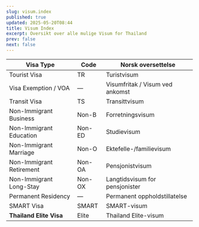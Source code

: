 ```yaml
---
slug: visum.index
published: true
updated: 2025-05-20T08:44
title: Visum Index
excerpt: Oversikt over alle mulige Visum for Thailand
prev: false
next: false
---
```


| **Visa Type**               | **Code**    | **Norsk oversettelse**             |
|----------------------------|-------------|------------------------------------|
| Tourist Visa               | TR          | Turistvisum                        |
| Visa Exemption / VOA       | —           | Visumfritak / Visum ved ankomst   |
| Transit Visa               | TS          | Transittvisum                      |
| Non-Immigrant Business     | Non-B       | Forretningsvisum                   |
| Non-Immigrant Education    | Non-ED      | Studievisum                        |
| Non-Immigrant Marriage     | Non-O       | Ektefelle-/familievisum           |
| Non-Immigrant Retirement   | Non-OA      | Pensjonistvisum                    |
| Non-Immigrant Long-Stay    | Non-OX      | Langtidsvisum for pensjonister     |
| Permanent Residency        | —           | Permanent oppholdstillatelse      |
| SMART Visa                 | SMART       | SMART-visum                        |
| **Thailand Elite Visa**    | Elite       | Thailand Elite-visum              |
